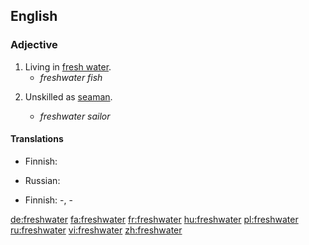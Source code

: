 ==English==

===Adjective===
{{en-adj|-}}

# Living in [[fresh water]].
#*''freshwater fish''
# {{nautical}} Unskilled as [[seaman]].
#*''freshwater sailor''

====Translations====
{{trans-top|living in fresh water}}
*Finnish: {{t-|fi|makeanveden}}
{{trans-mid}}
*Russian: {{t+|ru|пресноводный|tr=pr'esnovódnyj|sc=Cyrl}}
{{trans-bottom}}

{{trans-top|unskilled as seaman}}
*Finnish: {{t+|fi|järvi}}-, {{t|fi|sisävesi}}-
{{trans-mid}}
{{trans-bottom}}

[[de:freshwater]]
[[fa:freshwater]]
[[fr:freshwater]]
[[hu:freshwater]]
[[pl:freshwater]]
[[ru:freshwater]]
[[vi:freshwater]]
[[zh:freshwater]]